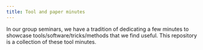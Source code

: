 ```yaml
---
title: Tool and paper minutes
---
```


In our group seminars, we have a tradition of dedicating a few minutes to showcase tools/software/tricks/methods that we find useful. This repository is a collection of these tool minutes.
